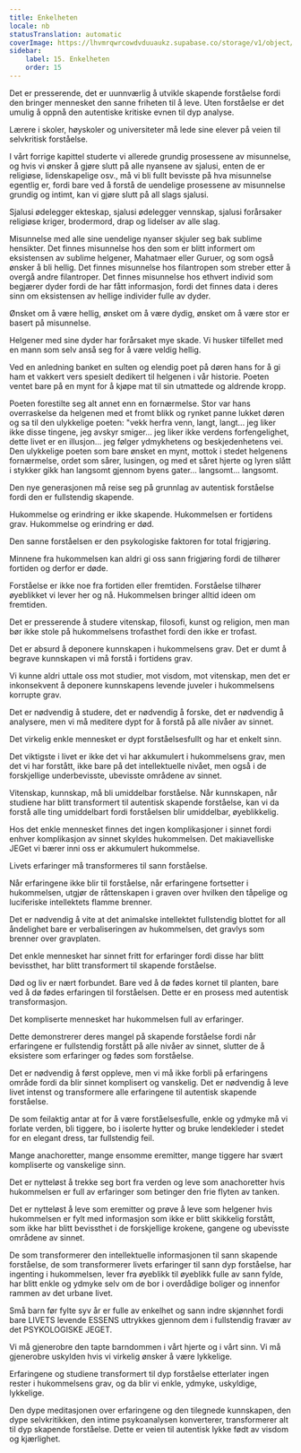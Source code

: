 ```yaml
---
title: Enkelheten
locale: nb
statusTranslation: automatic
coverImage: https://lhvmrqwrcowdvduuaukz.supabase.co/storage/v1/object/public/strapi-uploads/small_cover-educacion-fundamental.webp-2d51a7828a2b1309555be27f7e2a61a0.webp
sidebar:
    label: 15. Enkelheten
    order: 15
---
```

Det er presserende, det er uunnværlig å utvikle skapende forståelse fordi den bringer mennesket den sanne friheten til å leve. Uten forståelse er det umulig å oppnå den autentiske kritiske evnen til dyp analyse.

Lærere i skoler, høyskoler og universiteter må lede sine elever på veien til selvkritisk forståelse.

I vårt forrige kapittel studerte vi allerede grundig prosessene av misunnelse, og hvis vi ønsker å gjøre slutt på alle nyansene av sjalusi, enten de er religiøse, lidenskapelige osv., må vi bli fullt bevisste på hva misunnelse egentlig er, fordi bare ved å forstå de uendelige prosessene av misunnelse grundig og intimt, kan vi gjøre slutt på all slags sjalusi.

Sjalusi ødelegger ekteskap, sjalusi ødelegger vennskap, sjalusi forårsaker religiøse kriger, brodermord, drap og lidelser av alle slag.

Misunnelse med alle sine uendelige nyanser skjuler seg bak sublime hensikter. Det finnes misunnelse hos den som er blitt informert om eksistensen av sublime helgener, Mahatmaer eller Guruer, og som også ønsker å bli hellig. Det finnes misunnelse hos filantropen som streber etter å overgå andre filantroper. Det finnes misunnelse hos ethvert individ som begjærer dyder fordi de har fått informasjon, fordi det finnes data i deres sinn om eksistensen av hellige individer fulle av dyder.

Ønsket om å være hellig, ønsket om å være dydig, ønsket om å være stor er basert på misunnelse.

Helgener med sine dyder har forårsaket mye skade. Vi husker tilfellet med en mann som selv anså seg for å være veldig hellig.

Ved en anledning banket en sulten og elendig poet på døren hans for å gi ham et vakkert vers spesielt dedikert til helgenen i vår historie. Poeten ventet bare på en mynt for å kjøpe mat til sin utmattede og aldrende kropp.

Poeten forestilte seg alt annet enn en fornærmelse. Stor var hans overraskelse da helgenen med et fromt blikk og rynket panne lukket døren og sa til den ulykkelige poeten: "vekk herfra venn, langt, langt... jeg liker ikke disse tingene, jeg avskyr smiger... jeg liker ikke verdens forfengelighet, dette livet er en illusjon... jeg følger ydmykhetens og beskjedenhetens vei. Den ulykkelige poeten som bare ønsket en mynt, mottok i stedet helgenens fornærmelse, ordet som sårer, lusingen, og med et såret hjerte og lyren slått i stykker gikk han langsomt gjennom byens gater... langsomt... langsomt.

Den nye generasjonen må reise seg på grunnlag av autentisk forståelse fordi den er fullstendig skapende.

Hukommelse og erindring er ikke skapende. Hukommelsen er fortidens grav. Hukommelse og erindring er død.

Den sanne forståelsen er den psykologiske faktoren for total frigjøring.

Minnene fra hukommelsen kan aldri gi oss sann frigjøring fordi de tilhører fortiden og derfor er døde.

Forståelse er ikke noe fra fortiden eller fremtiden. Forståelse tilhører øyeblikket vi lever her og nå. Hukommelsen bringer alltid ideen om fremtiden.

Det er presserende å studere vitenskap, filosofi, kunst og religion, men man bør ikke stole på hukommelsens trofasthet fordi den ikke er trofast.

Det er absurd å deponere kunnskapen i hukommelsens grav. Det er dumt å begrave kunnskapen vi må forstå i fortidens grav.

Vi kunne aldri uttale oss mot studier, mot visdom, mot vitenskap, men det er inkonsekvent å deponere kunnskapens levende juveler i hukommelsens korrupte grav.

Det er nødvendig å studere, det er nødvendig å forske, det er nødvendig å analysere, men vi må meditere dypt for å forstå på alle nivåer av sinnet.

Det virkelig enkle mennesket er dypt forståelsesfullt og har et enkelt sinn.

Det viktigste i livet er ikke det vi har akkumulert i hukommelsens grav, men det vi har forstått, ikke bare på det intellektuelle nivået, men også i de forskjellige underbevisste, ubevisste områdene av sinnet.

Vitenskap, kunnskap, må bli umiddelbar forståelse. Når kunnskapen, når studiene har blitt transformert til autentisk skapende forståelse, kan vi da forstå alle ting umiddelbart fordi forståelsen blir umiddelbar, øyeblikkelig.

Hos det enkle mennesket finnes det ingen komplikasjoner i sinnet fordi enhver komplikasjon av sinnet skyldes hukommelsen. Det makiavelliske JEGet vi bærer inni oss er akkumulert hukommelse.

Livets erfaringer må transformeres til sann forståelse.

Når erfaringene ikke blir til forståelse, når erfaringene fortsetter i hukommelsen, utgjør de råttenskapen i graven over hvilken den tåpelige og luciferiske intellektets flamme brenner.

Det er nødvendig å vite at det animalske intellektet fullstendig blottet for all åndelighet bare er verbaliseringen av hukommelsen, det gravlys som brenner over gravplaten.

Det enkle mennesket har sinnet fritt for erfaringer fordi disse har blitt bevissthet, har blitt transformert til skapende forståelse.

Død og liv er nært forbundet. Bare ved å dø fødes kornet til planten, bare ved å dø fødes erfaringen til forståelsen. Dette er en prosess med autentisk transformasjon.

Det kompliserte mennesket har hukommelsen full av erfaringer.

Dette demonstrerer deres mangel på skapende forståelse fordi når erfaringene er fullstendig forstått på alle nivåer av sinnet, slutter de å eksistere som erfaringer og fødes som forståelse.

Det er nødvendig å først oppleve, men vi må ikke forbli på erfaringens område fordi da blir sinnet komplisert og vanskelig. Det er nødvendig å leve livet intenst og transformere alle erfaringene til autentisk skapende forståelse.

De som feilaktig antar at for å være forståelsesfulle, enkle og ydmyke må vi forlate verden, bli tiggere, bo i isolerte hytter og bruke lendekleder i stedet for en elegant dress, tar fullstendig feil.

Mange anachoretter, mange ensomme eremitter, mange tiggere har svært kompliserte og vanskelige sinn.

Det er nytteløst å trekke seg bort fra verden og leve som anachoretter hvis hukommelsen er full av erfaringer som betinger den frie flyten av tanken.

Det er nytteløst å leve som eremitter og prøve å leve som helgener hvis hukommelsen er fylt med informasjon som ikke er blitt skikkelig forstått, som ikke har blitt bevissthet i de forskjellige krokene, gangene og ubevisste områdene av sinnet.

De som transformerer den intellektuelle informasjonen til sann skapende forståelse, de som transformerer livets erfaringer til sann dyp forståelse, har ingenting i hukommelsen, lever fra øyeblikk til øyeblikk fulle av sann fylde, har blitt enkle og ydmyke selv om de bor i overdådige boliger og innenfor rammen av det urbane livet.

Små barn før fylte syv år er fulle av enkelhet og sann indre skjønnhet fordi bare LIVETS levende ESSENS uttrykkes gjennom dem i fullstendig fravær av det PSYKOLOGISKE JEGET.

Vi må gjenerobre den tapte barndommen i vårt hjerte og i vårt sinn. Vi må gjenerobre uskylden hvis vi virkelig ønsker å være lykkelige.

Erfaringene og studiene transformert til dyp forståelse etterlater ingen rester i hukommelsens grav, og da blir vi enkle, ydmyke, uskyldige, lykkelige.

Den dype meditasjonen over erfaringene og den tilegnede kunnskapen, den dype selvkritikken, den intime psykoanalysen konverterer, transformerer alt til dyp skapende forståelse. Dette er veien til autentisk lykke født av visdom og kjærlighet.

